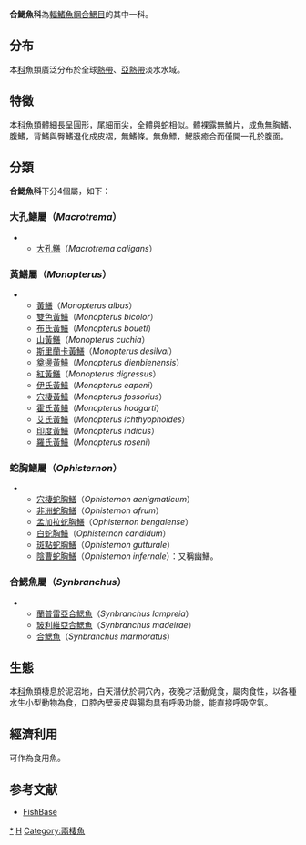 {{Automatic taxobox
| taxon = Synbranchidae
| authority = 
| image = Monopterus albus 4.jpg
| image_caption = ''Monopterus albus''
| subdivision_ranks = [[屬|屬]]
| subdivision = * 見內文
}}
'''合鰓魚科'''為[[輻鰭魚綱|輻鰭魚綱]][[合鰓目|合鰓目]]的其中一科。

==分布==
本[[科|科]]魚類廣泛分布於全球[[熱帶|熱帶]]、[[亞熱帶|亞熱帶]]淡水水域。

==特徵==
本[[科|科]]魚類體細長呈圓形，尾細而尖，全體與蛇相似。體裸露無鱗片，成魚無胸鰭、腹鰭，背鰭與臀鰭退化成皮褶，無鰭條。無魚鰾，鰓膜癒合而僅開一孔於腹面。

==分類==
'''合鰓魚科'''下分4個屬，如下：
===大孔鱔屬（''Macrotrema''）===
**[[大孔鱔|大孔鱔]]（''Macrotrema caligans''）
===黃鱔屬（''Monopterus''）===
**[[黃鱔|黃鱔]]（''Monopterus albus''）
**[[雙色黃鱔|雙色黃鱔]]（''Monopterus bicolor''）
**[[布氏黃鱔|布氏黃鱔]]（''Monopterus boueti''）
**[[山黃鱔|山黃鱔]]（''Monopterus cuchia''）
**[[斯里蘭卡黃鱔|斯里蘭卡黃鱔]]（''Monopterus desilvai''）
**[[奠邊黃鱔|奠邊黃鱔]]（''Monopterus dienbienensis''）
**[[紅黃鱔|紅黃鱔]]（''Monopterus digressus''）
**[[伊氏黃鱔|伊氏黃鱔]]（''Monopterus eapeni''）
**[[穴棲黃鱔|穴棲黃鱔]]（''Monopterus fossorius''）
**[[霍氏黃鱔|霍氏黃鱔]]（''Monopterus hodgarti''）
**[[艾氏黃鱔|艾氏黃鱔]]（''Monopterus ichthyophoides''）
**[[印度黃鱔|印度黃鱔]]（''Monopterus indicus''）
**[[羅氏黃鱔|羅氏黃鱔]]（''Monopterus roseni''）

===蛇胸鱔屬（''Ophisternon''）===
**[[穴棲蛇胸鱔|穴棲蛇胸鱔]]（''Ophisternon aenigmaticum''）
**[[非洲蛇胸鱔|非洲蛇胸鱔]]（''Ophisternon afrum''）
**[[孟加拉蛇胸鱔|孟加拉蛇胸鱔]]（''Ophisternon bengalense''）
**[[白蛇胸鱔|白蛇胸鱔]]（''Ophisternon candidum''）
**[[斑點蛇胸鱔|斑點蛇胸鱔]]（''Ophisternon gutturale''）
**[[陰曹蛇胸鱔|陰曹蛇胸鱔]]（''Ophisternon infernale''）：又稱幽鱔。

===合鰓魚屬（''Synbranchus''）===
**[[蘭普雷亞合鰓魚|蘭普雷亞合鰓魚]]（''Synbranchus lampreia''）
**[[玻利維亞合鰓魚|玻利維亞合鰓魚]]（''Synbranchus madeirae''）
**[[合鰓魚|合鰓魚]]（''Synbranchus marmoratus''）

==生態==
本[[科|科]]魚類棲息於泥沼地，白天潛伏於洞穴內，夜晚才活動覓食，屬肉食性，以各種水生小型動物為食，口腔內壁表皮與腸均具有呼吸功能，能直接呼吸空氣。

==經濟利用==
可作為食用魚。

==参考文献==
*[http://www.fishbase.org/ FishBase]{{Wayback|url=http://www.fishbase.org/ |date=20171017132213 }}
{{Taxonbar|from=Q1432203}}

[[Category:合鰓魚科|*]]
[[Category:合鰓目|H]]
[[Category:兩棲魚|Category:兩棲魚]]